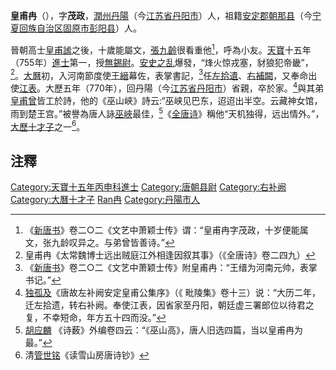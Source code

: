'''皇甫冉'''（{{bd|716年||769年||catIdx=Huangfu皇甫冉}}），字'''茂政'''，[[润州_(隋朝)|潤州]][[丹阳县|丹陽]]（今[[江苏省|江苏省]][[丹阳市|丹阳市]]）人，祖籍[[安定郡|安定郡]][[朝那县|朝那县]]（今[[宁夏回族自治区|宁夏回族自治区]][[固原市|固原市]][[彭阳县|彭阳县]]）人。

晉朝高士[[皇甫謐|皇甫謐]]之後，十歲能屬文，[[張九齡|張九齡]]很看重他<ref>《[[新唐书|新唐书]]》卷二○二《文艺中萧颖士传》谓：“皇甫冉字茂政，十岁便能属文，张九龄叹异之。与弟曾皆善诗。”</ref>，呼為小友。[[天宝_(唐朝)|天寶]]十五年（755年）[[進士|進士]]第一，授[[无锡县|無錫]][[县尉|尉]]。[[安史之乱|安史之乱]]爆發，“烽火惊戎塞，豺狼犯帝畿”，<ref>皇甫冉《太常魏博士远出贼庭江外相逢因叙其事》（《全唐诗》卷二四九）</ref>{{Fact|入[[阳羡|阳羡]]建别墅隐居|time=2017-03-02T02:34:45+00:00}}。[[大曆|大曆]]初，入河南節度使[[王縉|王縉]]幕佐，表掌書記，<ref>《[[新唐书|新唐书]]》卷二○二《文艺中萧颖士传》附皇甫冉：“王缙为河南元帅，表掌书记。”</ref>任[[左拾遺|左拾遺]]、[[右補闕|右補闕]]，又奉命出使[[江表|江表]]。大歷五年（770年），回丹陽（今[[江苏省|江苏省]][[丹阳市|丹阳市]]）省親，卒於家。<ref>[[独孤及|独孤及]]《唐故左补阙安定皇甫公集序》（《 毗陵集》卷十三）说：“大历二年， 迁左拾遗，转右补阙。奉使江表，因省家至丹阳，朝廷虚三署郎位以待君之复，不幸短命，年方五十四而没。”</ref>與其弟[[皇甫曾|皇甫曾]]皆工於詩，他的《巫山峽》詩云:“巫峡见巴东，迢迢出半空。云藏神女馆，雨到楚王宫。”被譽為唐人詠[[巫峽|巫峽]]最佳，<ref>[[胡应麟|胡应麟]] 《诗薮》外编卷四云：“《巫山高》，唐人旧选四篇，当以皇甫冉为最。”</ref>《[[全唐诗|全唐诗]]》稱他“天机独得，远出情外。”，[[大歷十才子|大歷十才子]]之一<ref>清[[管世铭|管世铭]]《读雪山房唐诗钞》</ref>。

==注釋==
{{reflist|2}}

{{Wikisource author}}
{{唐朝官员小作品}}
{{DEFAULTSORT:Huangfu皇甫冉}}
[[Category:天寶十五年丙申科進士|Category:天寶十五年丙申科進士]]
[[Category:唐朝县尉|Category:唐朝县尉]]
[[Category:右补阙|Category:右补阙]]
[[Category:大曆十才子|Category:大曆十才子]]
[[Category:安定皇甫氏|Ran冉]]
[[Category:丹陽市人|Category:丹陽市人]]
{{Authority control}}